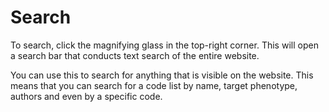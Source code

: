 # Search {.unnumbered}

To search, click the magnifying glass in the top-right corner. This will open a search bar that conducts text search of the entire website.

You can use this to search for anything that is visible on the website. This means that you can search for a code list by name, target phenotype, authors and even by a specific code.